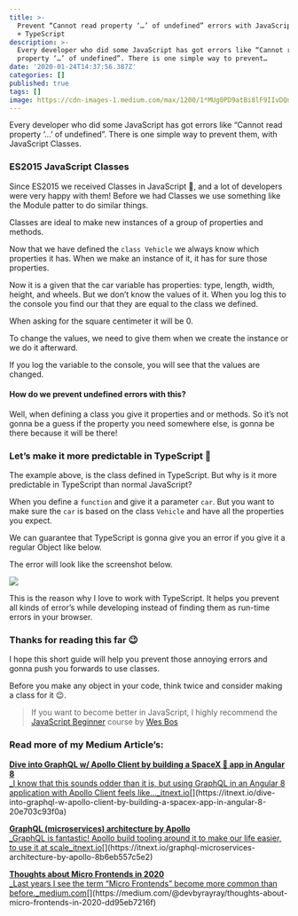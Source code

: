```yaml
---
title: >-
  Prevent “Cannot read property ‘…’ of undefined” errors with JavaScript Classes
  + TypeScript
description: >-
  Every developer who did some JavaScript has got errors like “Cannot read
  property ‘…’ of undefined”. There is one simple way to prevent…
date: '2020-01-24T14:37:56.387Z'
categories: []
published: true
tags: []
image: https://cdn-images-1.medium.com/max/1200/1*MUg0PD9atBi8lF9IIvDQnA.png
---
```



Every developer who did some JavaScript has got errors like “Cannot read property ‘…’ of undefined”. There is one simple way to prevent them, with JavaScript Classes.

### ES2015 JavaScript Classes

Since ES2015 we received Classes in JavaScript 🙌, and a lot of developers were very happy with them! Before we had Classes we use something like the Module patter to do similar things.

Classes are ideal to make new instances of a group of properties and methods.

Now that we have defined the `class Vehicle` we always know which properties it has. When we make an instance of it, it has for sure those properties.

Now it is a given that the car variable has properties: type, length, width, height, and wheels. But we don’t know the values of it. When you log this to the console you find our that they are equal to the class we defined.

When asking for the square centimeter it will be 0.

To change the values, we need to give them when we create the instance or we do it afterward.

If you log the variable to the console, you will see that the values are changed.

#### How do we prevent undefined errors with this?

Well, when defining a class you give it properties and or methods. So it’s not gonna be a guess if the property you need somewhere else, is gonna be there because it will be there!

### Let’s make it more predictable in TypeScript 🙌

The example above, is the class defined in TypeScript. But why is it more predictable in TypeScript than normal JavaScript?

When you define a `function` and give it a parameter `car`. But you want to make sure the `car` is based on the class `Vehicle` and have all the properties you expect.

We can guarantee that TypeScript is gonna give you an error if you give it a regular Object like below.

The error will look like the screenshot below.

![](https://cdn-images-1.medium.com/max/1200/1*tyBYnPiSz8TDRPXXKJr01A.png)

This is the reason why I love to work with TypeScript. It helps you prevent all kinds of error’s while developing instead of finding them as run-time errors in your browser.

### Thanks for reading this far 😉

I hope this short guide will help you prevent those annoying errors and gonna push you forwards to use classes.

Before you make any object in your code, think twice and consider making a class for it 😉.

> If you want to become better in JavaScript, I highly recommend the [JavaScript Beginner](https://BeginnerJavaScript.com/friend/MRFRONTEND) course by [Wes Bos](https://medium.com/u/86a55cd7983b)

### **Read more of my Medium Article’s:**

[**Dive into GraphQL w/ Apollo Client by building a SpaceX 🚀 app in Angular 8**  
_I know that this sounds odder than it is, but using GraphQL in an Angular 8 application with Apollo Client feels like…_itnext.io](https://itnext.io/dive-into-graphql-w-apollo-client-by-building-a-spacex-app-in-angular-8-20e703c93f0a "https://itnext.io/dive-into-graphql-w-apollo-client-by-building-a-spacex-app-in-angular-8-20e703c93f0a")[](https://itnext.io/dive-into-graphql-w-apollo-client-by-building-a-spacex-app-in-angular-8-20e703c93f0a)

[**GraphQL (microservices) architecture by Apollo**  
_GraphQL is fantastic! Apollo build tooling around it to make our life easier, to use it at scale_itnext.io](https://itnext.io/graphql-microservices-architecture-by-apollo-8b6eb557c5e2 "https://itnext.io/graphql-microservices-architecture-by-apollo-8b6eb557c5e2")[](https://itnext.io/graphql-microservices-architecture-by-apollo-8b6eb557c5e2)

[**Thoughts about Micro Frontends in 2020**  
_Last years I see the term “Micro Frontends” become more common than before._medium.com](https://medium.com/@devbyrayray/thoughts-about-micro-frontends-in-2020-dd95eb7216f "https://medium.com/@devbyrayray/thoughts-about-micro-frontends-in-2020-dd95eb7216f")[](https://medium.com/@devbyrayray/thoughts-about-micro-frontends-in-2020-dd95eb7216f)